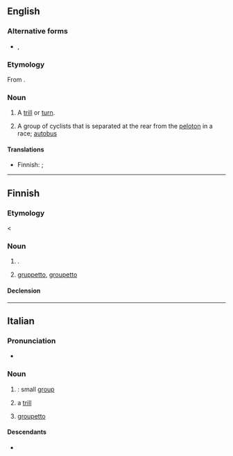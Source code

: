 ==English==

===Alternative forms===
* {{l|en|grupetto}}, {{l|en|groupetto}}

===Etymology===
From {{bor|en|it|gruppetto}}.

===Noun===
{{en-noun|gruppetti|s}}

# {{lb|en|music}} A [[trill]] or [[turn]].
# {{lb|en|cycling}} A group of cyclists that is separated at the rear from the [[peloton]] in a race; [[autobus]]

====Translations====
{{trans-top|music: trill or turn}}
* Finnish: {{t+|fi|trilli}} {{q|trill}}; {{t+|fi|kaksoishele}} {{q|turn}}
{{trans-mid}}
{{trans-bottom}}

----

==Finnish==

===Etymology===
< {{bor|fi|it|gruppetto}}

===Noun===
{{fi-noun}}

# {{lb|fi|music}} {{synonym of|fi|kaksoishele||turn}}.
# {{lb|fi|cycling}} [[#English|gruppetto]], [[groupetto]] {{gloss|group of cyclists at the rear from peloton}}

====Declension====
{{fi-decl-valo|gruppett|||o|a}}

----

==Italian==

===Pronunciation===
* {{it-IPA|gruppétto}}

===Noun===
{{it-noun|m}}

# {{diminutive of|it|gruppo}}: small [[group]]
# {{lb|it|music}} a [[trill]]
# {{lb|it|cycle racing}} [[groupetto]]

====Descendants====
* {{desc|ru|группе́тто|bor=1}}